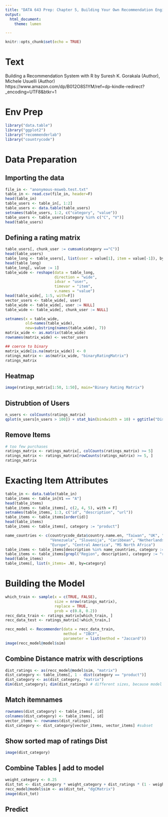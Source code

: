 ```yaml
---
title: "DATA 643 Prep: Chapter 5, Building Your Own Recommendation Engine"
output:
  html_document:
    theme: lumen

---
```


```r
knitr::opts_chunk$set(echo = TRUE)
```

# Text

Building a Recommendation System with R
by Suresh K. Gorakala (Author), Michele Usuelli (Author) 
https://www.amazon.com/dp/B012O8S1YM/ref=dp-kindle-redirect?_encoding=UTF8&btkr=1

# Env Prep

```r
library("data.table")
library("ggplot2")
library("recommenderlab")
library("countrycode")
```

# Data Preparation {.tabset .tabset-pills} 

## Importing the data

```r
file_in <- "anonymous-msweb.test.txt"
table_in <- read.csv(file_in, header=F)
head(table_in)
table_users <- table_in[, 1:2]
table_users <- data.table(table_users)
setnames(table_users, 1:2, c("category", "value"))
table_users <- table_users[category %in% c("C", "V")]
head(table_users)
```

## Defining a rating matrix

```r
table_users[, chunk_user := cumsum(category =="C")]
head(table_users)
table_long <- table_users[, list(user = value[1], item = value[-1]), by = "chunk_user"]
head(table_long)
table_long[, value := 1]
table_wide <- reshape(data = table_long,
                      direction = "wide", 
                      idvar = "user", 
                      timevar = "item", 
                      v.names = "value")
head(table_wide[, 1:5, with=F])
vector_users <- table_wide[, user]
table_wide <- table_wide[, user := NULL]
table_wide <- table_wide[, chunk_user := NULL]

setnames(x = table_wide,
         old=names(table_wide),
         new=substring(names(table_wide), 7))
matrix_wide <- as.matrix(table_wide)
rownames(matrix_wide) <- vector_users

## coerce to binary
matrix_wide[is.na(matrix_wide)] <- 0
ratings_matrix <- as(matrix_wide, "binaryRatingMatrix")
ratings_matrix
```

## Heatmap

```r
image(ratings_matrix[1:50, 1:50], main="Binary Rating Matrix")
```

## Distrubtion of Users

```r
n_users <- colCounts(ratings_matrix)
qplot(n_users[n_users > 100]) + stat_bin(bindwidth = 10) + ggtitle("Distribution of the number of users")
```

## Remove Items 

```r
# too few purchases
ratings_matrix <- ratings_matrix[, colCounts(ratings_matrix) >= 5]
ratings_matrix <- ratings_matrix[rowCounts(ratings_matrix) >= 5, ]
ratings_matrix
```

# Exacting Item Attributes

```r
table_in <- data.table(table_in)
table_items <- table_in[V1 == "A"]
head(table_items)
table_items <- table_items[, c(2, 4, 5), with = F]
setnames(table_items, 1:3, c("id", "description", "url"))
table_items <- table_items[order(id)]
head(table_items)
table_items <- table_items[, category := "product"]

name_countries <- c(countrycode_data$country.name.en, "Taiwan", "UK", "Russia",
                    "Venezuela", "Slovenija", "Caribbean", "Netherlands (Holland)",
                    "Europe", "Central America", "MS North Africa")
table_items <- table_items[description %in% name_countries, category := "region"]
table_items <- table_items[grepl("Region", description), category := "region"]
head(table_items)
table_items[, list(n_items= .N), by=category]
```

# Building the Model {.tabset .tabset-pills} 

```r
which_train <- sample(x = c(TRUE, FALSE), 
                      size = nrow(ratings_matrix), 
                      replace = TRUE, 
                      prob = c(0.8, 0.2))
recc_data_train <- ratings_matrix[which_train, ]
recc_data_test <- ratings_matrix[!which_train,]

recc_model <- Recommender(data = recc_data_train, 
                          method = "IBCF", 
                          parameter = list(method = "Jaccard"))
image(recc_model@model$sim)
```

## Combine Distance matrix with descriptions

```r
dist_ratings <- as(recc_model@model$sim, "matrix")
dist_category <- table_items[, 1 - dist(category == "product")]
dist_category <- as(dist_category, "matrix")
dim(dist_category); dim(dist_ratings) # different sizes, because model only rated those purchased
```

## Match itemnames

```r
rownames(dist_category) <- table_items[, id]
colnames(dist_category) <- table_items[, id]
vector_items <- rownames(dist_ratings)
dist_category <- dist_category[vector_items, vector_items] #subset
```

## Show sorted map of ratings Dist

```r
image(dist_category)
```

## Combine Tables | add to model

```r
weight_category <- 0.25
dist_tot <- dist_category * weight_category + dist_ratings * (1 - weight_category)
recc_model@model$sim <- as(dist_tot, "dgCMatrix")
image(dist_tot)
```

## Predict

```r

```